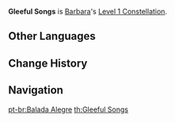 {{Constellation Infobox
|image       = Constellation Gleeful Songs.png
|description = Barbara regenerates 1 Energy every 10s.
|level       = 1
|character   = Barbara
|utility1    = Energy
}}
'''Gleeful Songs''' is [[Barbara]]'s [[Level 1 Constellation]].
<!--
==Gameplay Notes==
-->

==Other Languages==
{{Other Languages
|en      = Gleeful Songs
|zhs     = 彩色歌谣
|zhs_rm  = Cǎisè gēyáo
|zht     = 彩色歌謠
|zht_rm  = Cǎisè gēyáo
|zh_tl   = Multicolor Ballad
|ja      = 虹色の歌
|ja_rm   = Niji'iro no Uta
|ja_tl   = Rainbow Song
|ko      = 무지개의 노래
|ko_rm   = Mujigae-ui Norae
|ko_tl   = Song of Rainbow
|es      = Canción de júbilo
|es_tl   = Song of Joy
|fr      = Joyeuse ballade
|fr_tl   = Happy Ballad
|ru      = Баллада счастья
|ru_tl   = Ballad of Happiness
|th      = Gleeful Songs
|vi      = Ca Dao Sắc Màu
|vi_tl   = Colorful Folk Song
|de      = Bunte Ballade
|de_tl   = Colorful Ballad
|id      = Gleeful Songs
|pt      = Balada Alegre
|pt_tl   = 
}}

==Change History==
{{Change History|1.0}}

==Navigation==
{{Talent Navbox|Barbara}}

[[pt-br:Balada Alegre]]
[[th:Gleeful Songs]]